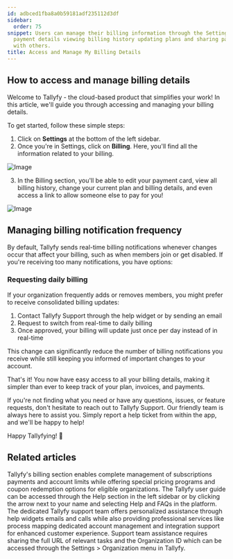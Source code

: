 ```yaml
---
id: adbced1fba8a0b59181adf235112d3df
sidebar:
  order: 75
snippet: Users can manage their billing information through the Settings menu by accessing
  payment details viewing billing history updating plans and sharing payment links
  with others.
title: Access and Manage My Billing Details
---
```


## How to access and manage billing details

Welcome to Tallyfy - the cloud-based product that simplifies your work! In this article, we'll guide you through accessing and managing your billing details.

To get started, follow these simple steps:

1. Click on **Settings** at the bottom of the left sidebar.
2. Once you're in Settings, click on **Billing**. Here, you'll find all the information related to your billing.

![Image](https://screenshots.tallyfy.com/tallyfy%2Fpro%2Fdesktop-light-click-billing-settings.png)

3. In the Billing section, you'll be able to edit your payment card, view all billing history, change your current plan and billing details, and even access a link to allow someone else to pay for you!

![Image](https://screenshots.tallyfy.com/tallyfy%2Fpro%2Fdesktop-light-show-billing-info.png)

## Managing billing notification frequency

By default, Tallyfy sends real-time billing notifications whenever changes occur that affect your billing, such as when members join or get disabled. If you're receiving too many notifications, you have options:

### Requesting daily billing

If your organization frequently adds or removes members, you might prefer to receive consolidated billing updates:

1. Contact Tallyfy Support through the help widget or by sending an email
2. Request to switch from real-time to daily billing
3. Once approved, your billing will update just once per day instead of in real-time

This change can significantly reduce the number of billing notifications you receive while still keeping you informed of important changes to your account.

That's it! You now have easy access to all your billing details, making it simpler than ever to keep track of your plan, invoices, and payments.

If you're not finding what you need or have any questions, issues, or feature requests, don't hesitate to reach out to Tallyfy Support. Our friendly team is always here to assist you. Simply report a help ticket from within the app, and we'll be happy to help!

Happy Tallyfying! 🎉


## Related articles
<CardGrid>
<LinkTitleCard header="<b>Settings > Billing</b>" href="/products/pro/settings/billing/" > Tallyfy's billing section enables complete management of subscriptions payments and account limits while offering special pricing programs and coupon redemption options for eligible organizations. </LinkTitleCard>
<LinkTitleCard header="<b>Support > In-app user guide</b>" href="/products/pro/miscellaneous/support/how-to-access-the-tallyfy-user-guide/" > The Tallyfy user guide can be accessed through the Help section in the left sidebar or by clicking the arrow next to your name and selecting Help and FAQs in the platform. </LinkTitleCard>
<LinkTitleCard header="<b>Support > Contact Tallyfy support or engage in professional services</b>" href="/products/pro/miscellaneous/support/how-can-i-contact-tallyfys-support-team/" > The dedicated Tallyfy support team offers personalized assistance through help widgets emails and calls while also providing professional services like process mapping dedicated account management and integration support for enhanced customer experience. </LinkTitleCard>
<LinkTitleCard header="<b>Support > Provide necessary info to Tallyfy's support team</b>" href="/products/pro/miscellaneous/support/how-to-provide-necessary-info-to-tallyfy-support/" > Support team assistance requires sharing the full URL of relevant tasks and the Organization ID which can be accessed through the Settings > Organization menu in Tallyfy. </LinkTitleCard>
</CardGrid>
